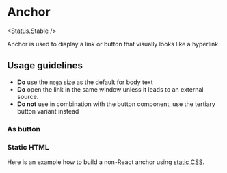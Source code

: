 
# Anchor

<Status.Stable />

Anchor is used to display a link or button that visually looks like a hyperlink.

<Story id="typography-anchor--as-link" />
<Props />

## Usage guidelines

- **Do** use the `mega` size as the default for body text
- **Do** open the link in the same window unless it leads to an external source.
- **Do not** use in combination with the button component, use the tertiary button variant instead

### As button

<Story id="typography-anchor--as-button" />

### Static HTML

Here is an example how to build a non-React anchor using [static CSS](Advanced/Static-CSS).

<Story id="typography-anchor--static" />
